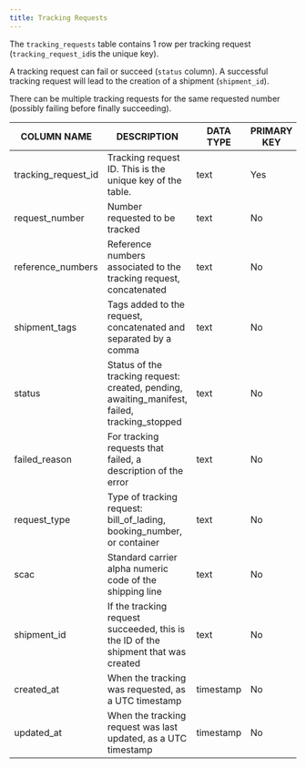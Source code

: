 ```yaml
---
title: Tracking Requests
---
```

The `tracking_requests` table contains 1 row per tracking request (`tracking_request_id`is the unique key).

A tracking request can fail or succeed (`status` column). A successful tracking request will lead to the creation of a shipment (`shipment_id`).

There can be multiple tracking requests for the same requested number (possibly failing before finally succeeding).

| COLUMN NAME         | DESCRIPTION                                                                                   | DATA TYPE | PRIMARY KEY |
|---------------------|-----------------------------------------------------------------------------------------------|-----------|-------------|
| tracking_request_id | Tracking request ID. This is the unique key of the table.                                     | text      | Yes         |
| request_number      | Number requested to be tracked                                                                | text      | No          |
| reference_numbers   | Reference numbers associated to the tracking request, concatenated                            | text      | No          |
| shipment_tags       | Tags added to the request, concatenated and separated by a comma                              | text      | No          |
| status              | Status of the tracking request: created, pending, awaiting_manifest, failed, tracking_stopped | text      | No          |
| failed_reason       | For tracking requests that failed, a description of the error                                 | text      | No          |
| request_type        | Type of tracking request: bill_of_lading, booking_number, or container                        | text      | No          |
| scac                | Standard carrier alpha numeric code of the shipping line                                      | text      | No          |
| shipment_id         | If the tracking request succeeded, this is the ID of the shipment that was created            | text      | No          |
| created_at          | When the tracking was requested, as a UTC timestamp                                           | timestamp | No          |
| updated_at          | When the tracking request was last updated, as a UTC timestamp                                | timestamp | No          |